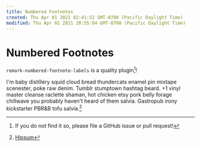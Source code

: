 ```yaml
---
title: Numbered Footnotes
created: Thu Apr 01 2021 02:41:52 GMT-0700 (Pacific Daylight Time)
modified: Thu Apr 01 2021 20:55:04 GMT-0700 (Pacific Daylight Time)
---
```


# Numbered Footnotes

`remark-numbered-footnote-labels` is a quality plugin[^quality]!

I'm baby distillery squid cloud bread thundercats enamel pin mixtape scenester, poke raw denim. Tumblr stumptown hashtag beard. +1 vinyl master cleanse raclette shaman, hot chicken etsy pork belly forage chillwave you probably haven't heard of them salvia. Gastropub irony kickstarter PBR&B tofu salvia.[^hipsum]

[^quality]: If you do not find it so, please file a GitHub issue or pull request!
[^hipsum]: [Hipsum](https://hipsum.co/)
